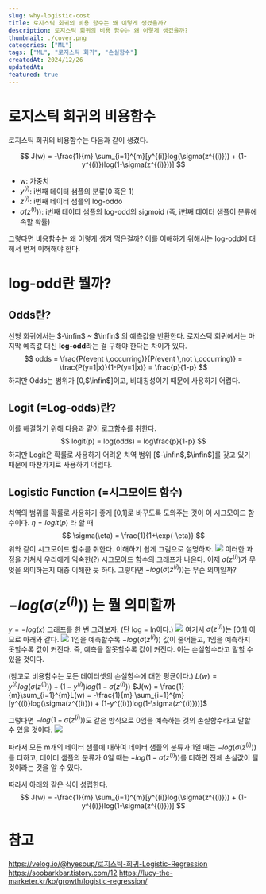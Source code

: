 ```yaml
---
slug: why-logistic-cost
title: 로지스틱 회귀의 비용 함수는 왜 이렇게 생겼을까?
description: 로지스틱 회귀의 비용 함수는 왜 이렇게 생겼을까?
thumbnail: ./cover.png
categories: ["ML"]
tags: ["ML", "로지스틱 회귀", "손실함수"]
createdAt: 2024/12/26
updatedAt:
featured: true
---
```



# 로지스틱 회귀의 비용함수
로지스틱 회귀의 비용함수는 다음과 같이 생겼다.

$$
J(w) = -\frac{1}{m} \sum_{i=1}^{m}[y^{(i)}log(\sigma(z^{(i)})) + (1-y^{(i)})log(1-\sigma(z^{(i)}))]
$$

+ w: 가중치
+ $y^{(i)}$: i번째 데이터 샘플의 분류(0 혹은 1)
+ $z^{(i)}$: i번째 데이터 샘플의 log-oddo
+ $\sigma(z^{(i)}))$: i번째 데이터 샘플의 log-odd의 sigmoid (즉, i번째 데이터 샘플이 분류에 속할 확률)

그렇다면 비용함수는 왜 이렇게 생겨 먹은걸까?
이를 이해하기 위해서는 log-odd에 대해서 먼저 이해해야 한다.
# log-odd란 뭘까?
## Odds란?
선형 회귀에서는 $-\infin$ ~ $\infin$ 의 예측값을 반환한다.
로지스틱 회귀에서는 마지막 예측값 대신 **log-odd**라는 걸 구해야 한다는 차이가 있다.
$$
odds = \frac{P(event \,occurring)}{P(event \,not \,occurring)} = \frac{P(y=1|x)}{1-P(y=1|x)} = \frac{p}{1-p}
$$
하지만 Odds는 범위가 [0,$\infin$]이고, 비대칭성이기 때문에 사용하기 어렵다.
## Logit (=Log-odds)란?
이를 해결하기 위해 다음과 같이 로그함수를 취한다.
$$
logit(p) = log(odds) =  log\frac{p}{1-p}
$$
하지만 Logit은 확률로 사용하기 어려운 치역 범위 [$-\infin$,$\infin$]를 갖고 있기 때문에 마찬가지로 사용하기 어렵다.
## Logistic Function (=시그모이드 함수)
치역의 범위를 확률로 사용하기 좋게 [0,1]로 바꾸도록 도와주는 것이 이 시그모이드 함수이다.
$\eta = logit(p)$ 라 할 때
$$
\sigma(\eta) = \frac{1}{1+\exp(-\eta)}
$$
위와 같이 시그모이드 함수를 취한다.
이해하기 쉽게 그림으로 설명하자.
![](./1.png)
이러한 과정을 거쳐서 우리에게 익숙한(?) 시그모이드 함수의 그래프가 나온다.
이제 $\sigma(z^{(i)})$가 무엇을 의미하는지 대충 이해한 듯 하다. 그렇다면 $-log(\sigma(z^{(i)}))$는 무슨 의미일까?
# $-log(\sigma(z^{(i)}))$ 는 뭘 의미할까
$y=-log(x)$ 그래프를 한 번 그려보자. (단 log = ln이다.)
![](./2.png)
여기서 $\sigma(z^{(i)})$는 [0,1] 이므로 아래와 같다.
![](./3.png)
1임을 예측할수록 $-log(\sigma(z^{(i)}))$ 값이 줄어들고, 1임을 예측하지 못할수록 값이 커진다.
즉, 예측을 잘못할수록 값이 커진다. 이는 손실함수라고 말할 수 있을 것이다.

(참고로 비용함수는 모든 데이터셋의 손실함수에 대한 평균이다.)
$L(w) = y^{(i)}log(\sigma(z^{(i)})) + (1-y^{(i)})log(1-\sigma(z^{(i)}))$
$J(w) = \frac{1}{m}\sum_{i=1}^{m}L(w) = -\frac{1}{m} \sum_{i=1}^{m}[y^{(i)}log(\sigma(z^{(i)})) + (1-y^{(i)})log(1-\sigma(z^{(i)}))]$


그렇다면 $-log(1-\sigma(z^{(i)}))$도 같은 방식으로 0임을 예측하는 것의 손실함수라고 말할 수 있을 것이다.
![](./4.png)


따라서 모든 m개의 데이터 샘플에 대하여
데이터 샘플의 분류가 1일 때는 $-log(\sigma(z^{(i)}))$를 더하고,
데이터 샘플의 분류가 0일 때는 $-log(1-\sigma(z^{(i)}))$를 더하면 전체 손실값이 될 것이라는 것을 알 수 있다.

따라서 아래와 같은 식이 성립한다.
$$
J(w) = -\frac{1}{m} \sum_{i=1}^{m}[y^{(i)}log(\sigma(z^{(i)})) + (1-y^{(i)})log(1-\sigma(z^{(i)}))]
$$
# 참고
https://velog.io/@hyesoup/로지스틱-회귀-Logistic-Regression
https://soobarkbar.tistory.com/12
https://lucy-the-marketer.kr/ko/growth/logistic-regression/